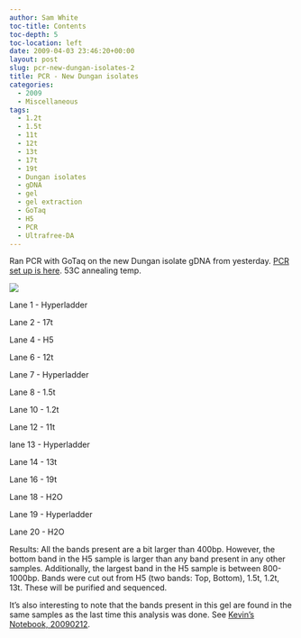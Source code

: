 ```yaml
---
author: Sam White
toc-title: Contents
toc-depth: 5
toc-location: left
date: 2009-04-03 23:46:20+00:00
layout: post
slug: pcr-new-dungan-isolates-2
title: PCR - New Dungan isolates
categories:
  - 2009
  - Miscellaneous
tags:
  - 1.2t
  - 1.5t
  - 11t
  - 12t
  - 13t
  - 17t
  - 19t
  - Dungan isolates
  - gDNA
  - gel
  - gel extraction
  - GoTaq
  - H5
  - PCR
  - Ultrafree-DA
---
```


Ran PCR with GoTaq on the new Dungan isolate gDNA from yesterday. [PCR set up is here](https://eagle.fish.washington.edu/Arabidopsis/Notebook%20Workup%20Files/20090403-02.pdf). 53C annealing temp.

![](https://eagle.fish.washington.edu/Arabidopsis/20090403.JPG)

Lane 1 - Hyperladder

Lane 2 - 17t

Lane 4 - H5

Lane 6 - 12t

Lane 7 - Hyperladder

Lane 8 - 1.5t

Lane 10 - 1.2t

Lane 12 - 11t

lane 13 - Hyperladder

Lane 14 - 13t

Lane 16 - 19t

Lane 18 - H2O

Lane 19 - Hyperladder

Lane 20 - H2O

Results: All the bands present are a bit larger than 400bp. However, the bottom band in the H5 sample is larger than any band present in any other samples. Additionally, the largest band in the H5 sample is between 800-1000bp. Bands were cut out from H5 (two bands: Top, Bottom), 1.5t, 1.2t, 13t. These will be purified and sequenced.

It's also interesting to note that the bands present in this gel are found in the same samples as the last time this analysis was done. See [Kevin's Notebook, 20090212](/Kevin%27s+Notebook#kwj20090212).
